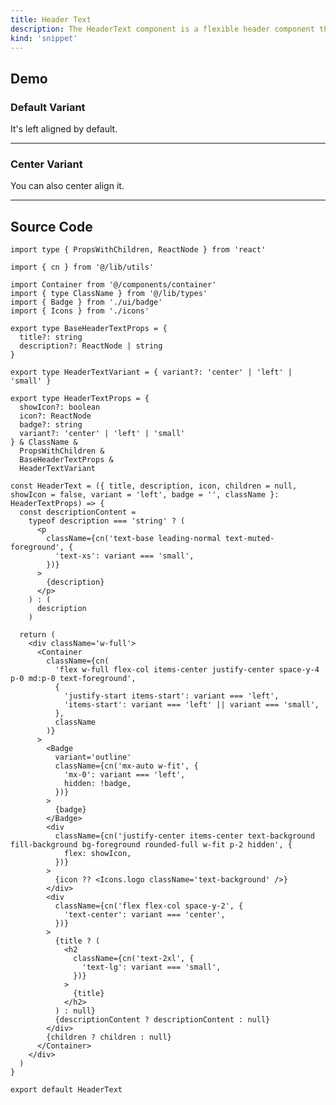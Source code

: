 ```yaml
---
title: Header Text
description: The HeaderText component is a flexible header component that supports various configurations like badges, icons, and layout variants. It provides a clean and customizable interface for presenting a title, description, and optional children.
kind: 'snippet'
---
```


## Demo

### Default Variant

It's left aligned by default.

<HeaderText title='Code snippets for you' description='Not at all inspired by shadcn/ui.' showIcon />

---

### Center Variant

You can also center align it.

<HeaderText title='Code snippets for you' description='Not at all inspired by shadcn/ui.' variant='center' showIcon />

---

## Source Code

```tsx title="src/components/header-text.tsx"
import type { PropsWithChildren, ReactNode } from 'react'

import { cn } from '@/lib/utils'

import Container from '@/components/container'
import { type ClassName } from '@/lib/types'
import { Badge } from './ui/badge'
import { Icons } from './icons'

export type BaseHeaderTextProps = {
  title?: string
  description?: ReactNode | string
}

export type HeaderTextVariant = { variant?: 'center' | 'left' | 'small' }

export type HeaderTextProps = {
  showIcon?: boolean
  icon?: ReactNode
  badge?: string
  variant?: 'center' | 'left' | 'small'
} & ClassName &
  PropsWithChildren &
  BaseHeaderTextProps &
  HeaderTextVariant

const HeaderText = ({ title, description, icon, children = null, showIcon = false, variant = 'left', badge = '', className }: HeaderTextProps) => {
  const descriptionContent =
    typeof description === 'string' ? (
      <p
        className={cn('text-base leading-normal text-muted-foreground', {
          'text-xs': variant === 'small',
        })}
      >
        {description}
      </p>
    ) : (
      description
    )

  return (
    <div className='w-full'>
      <Container
        className={cn(
          'flex w-full flex-col items-center justify-center space-y-4 p-0 md:p-0 text-foreground',
          {
            'justify-start items-start': variant === 'left',
            'items-start': variant === 'left' || variant === 'small',
          },
          className
        )}
      >
        <Badge
          variant='outline'
          className={cn('mx-auto w-fit', {
            'mx-0': variant === 'left',
            hidden: !badge,
          })}
        >
          {badge}
        </Badge>
        <div
          className={cn('justify-center items-center text-background fill-background bg-foreground rounded-full w-fit p-2 hidden', {
            flex: showIcon,
          })}
        >
          {icon ?? <Icons.logo className='text-background' />}
        </div>
        <div
          className={cn('flex flex-col space-y-2', {
            'text-center': variant === 'center',
          })}
        >
          {title ? (
            <h2
              className={cn('text-2xl', {
                'text-lg': variant === 'small',
              })}
            >
              {title}
            </h2>
          ) : null}
          {descriptionContent ? descriptionContent : null}
        </div>
        {children ? children : null}
      </Container>
    </div>
  )
}

export default HeaderText
```
